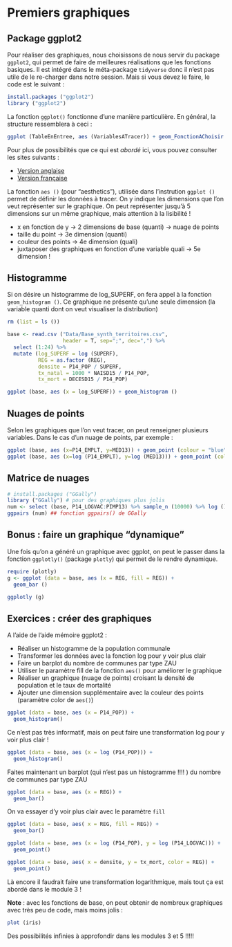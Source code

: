
# Premiers graphiques


## Package ggplot2
Pour réaliser des graphiques, nous choisissons de nous servir du package `ggplot2`, qui permet de faire de meilleures réalisations que les fonctions basiques. Il est intégré dans le méta-package `tidyverse` donc il n'est pas utile de le re-charger dans notre session. Mais si vous devez le faire, le code est le suivant :

```r
install.packages ("ggplot2")
library ("ggplot2")
```

La fonction `ggplot()` fonctionne d'une manière particulière. En général, la structure ressemblera à ceci :

```r
ggplot (TableEnEntree, aes (VariablesATracer)) + geom_FonctionAChoisir ()
```

Pour plus de possibilités que ce qui est *abordé* ici, vous pouvez consulter les sites suivants :

- [Version anglaise](http://www.sthda.com/english/wiki/ggplot2-barplots-quick-start-guide-r-software-and-data-visualization)
- [Version française](http://www.sthda.com/french/wiki/ggplot2)

La fonction `aes ()` (pour "aesthetics"), utilisée dans l'instrution `ggplot ()` permet de définir les données à tracer. On y indique les dimensions que l'on veut représenter sur le graphique. On peut représenter jusqu'à 5 dimensions sur un même graphique, mais attention à la lisibilité !

- x en fonction de y $\rightarrow$ 2 dimensions de base (quanti) $\rightarrow$ nuage de points
- taille du point $\rightarrow$ 3e dimension (quanti)
- couleur des points $\rightarrow$ 4e dimension (quali)
- juxtaposer des graphiques en fonction d'une variable quali $\rightarrow$ 5e dimension !

## Histogramme
Si on désire un histogramme de log_SUPERF, on fera appel à la fonction `geom_histogram ()`. Ce graphique ne présente qu'une seule dimension (la variable quanti dont on veut visualiser la distribution)

```r
rm (list = ls ())

base <- read.csv ("Data/Base_synth_territoires.csv",
                  header = T, sep=";", dec=",") %>% 
  select (1:24) %>% 
  mutate (log_SUPERF = log (SUPERF),
          REG = as.factor (REG),
          densite = P14_POP / SUPERF,
          tx_natal = 1000 * NAISD15 / P14_POP,
          tx_mort = DECESD15 / P14_POP)

ggplot (base, aes (x = log_SUPERF)) + geom_histogram ()
```

## Nuages de points
Selon les graphiques que l'on veut tracer, on peut renseigner plusieurs variables. Dans le cas d'un nuage de points, par exemple :

```r
ggplot (base, aes (x=P14_EMPLT, y=MED13)) + geom_point (colour = "blue")
ggplot (base, aes (x=log (P14_EMPLT), y=log (MED13))) + geom_point (colour = "blue")
```


## Matrice de nuages

```r
# install.packages ("GGally")
library ("GGally") # pour des graphiques plus jolis
num <- select (base, P14_LOGVAC:PIMP13) %>% sample_n (10000) %>% log () 
ggpairs (num) ## fonction ggpairs() de GGally
```

## Bonus : faire un graphique "dynamique"

Une fois qu'on a généré un graphique avec ggplot, on peut le passer dans la fonction `ggplotly()` (package `plotly`) qui permet de le rendre dynamique. 

```r
require (plotly)
g <- ggplot (data = base, aes (x = REG, fill = REG)) +
  geom_bar ()

ggplotly (g)

```

## Exercices : créer des graphiques

A l'aide de l'aide mémoire ggplot2 :

- Réaliser un histogramme de la population communale
- Transformer les données avec la fonction log pour y voir plus clair
- Faire un barplot du nombre de communes par type ZAU
- Utiliser le paramètre fill de la fonction `aes()` pour améliorer le graphique
- Réaliser un graphique (nuage de points) croisant la densité de population et le taux de mortalité
- Ajouter une dimension supplémentaire avec la couleur des points (paramètre color de `aes()`)

```r
ggplot (data = base, aes (x = P14_POP)) +
  geom_histogram()
```

Ce n'est pas très informatif, mais on peut faire une transformation log pour y voir plus clair !

```r
ggplot (data = base, aes (x = log (P14_POP))) +
  geom_histogram()
```

Faites maintenant un barplot (qui n'est pas un histogramme !!!! ) du nombre de communes par type ZAU

```r
ggplot (data = base, aes (x = REG)) +
  geom_bar()
```

On va essayer d'y voir plus clair avec le paramètre `fill`

```r
ggplot (data = base, aes( x = REG, fill = REG)) +
  geom_bar()
```


```r
ggplot (data = base, aes (x = log (P14_POP), y = log (P14_LOGVAC))) +
  geom_point()
```

```r
ggplot (data = base, aes( x = densite, y = tx_mort, color = REG)) +
  geom_point()
```

Là encore il faudrait faire une transformation logarithmique, mais tout ça est abordé dans le module 3 !

**Note** : avec les fonctions de base, on peut obtenir de nombreux graphiques avec très peu de code, mais moins jolis :

```r
plot (iris)
```

Des possibilités infinies à approfondir dans les modules 3 et 5 !!!!!